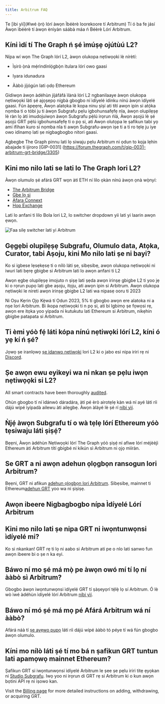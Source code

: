 ```yaml
---
title: Arbitrum FAQ
---
```


Te [ibi yìí](#ìwé ọ̀rọ̀ lórí àwọn Ìbéèrè loorekoore tí Arbitrum) Tí ó ba fe jásí Àwọn ìbéèrè tí àwọn ènìyàn sáábà máa ń Béèrè Lórí Arbitrum.

## Kíni ìdí tí The Graph ń ṣé ìmúṣẹ ojútùú L2?

Nípa wí wọn The Graph lórí L2, àwọn olukopa nẹtiwọọki lè nírètí:

- Ìṣirò ọ̀nà mẹ́rìndínlọ́gbọ̀n itulara lórí owo gaasi

- Iyara idunadura

- Ààbò jíjógún lati ọdọ Ethereum

Gidiwọn àwọn àdéhùn jíjáfáfá ìlànà lórí L2 ngbanilaaye àwọn olukopa nẹtiwọọki làti ṣé ajọṣepọ nígbà gbogbo ní ìdíyelé idinku nínú àwọn ìdíyelé gaasi. Fún àpẹẹrẹ, Àwọn alatọka lè kopa ninu ṣíṣí ati títí awọn ipin si atọ́ka nọmba ti o tóbi ju ti àwọn Subgrafu pẹlu igbohunsafẹfẹ nla, àwọn olupilẹṣẹ lè ràn lọ àti imudojuiwọn àwọn Subgrafu pẹ̀lú irọrun ńlá, Àwọn aṣojú lè ṣé aṣojú GRT pẹ̀lú igbohunsafẹfẹ ti o pọ si, ati Awọn olutọpa le ṣafikun tabi yọ ami ifihan kuro si nọmba nla ti awọn Subgrafu-awọn iṣe ti a ti ro tẹlẹ ju iye owo idinamọ lati ṣe nigbagbogbo nitori gaasi.

Agbegbe The Graph pinnu lati lọ siwaju pẹlu Arbitrum ni ọdun to kọja lẹhin abajade ti ijiroro [GIP-0031] (https://forum.thegraph.com/t/gip-0031-arbitrum-grt-bridge/3305)

## Kini mo nilo lati se lati lo The Graph lori L2?

Àwọn olumulo ṣé afárá GRT wọn àti ETH ní lilo ọkàn nínú àwọn ọnà wọ̀nyí:

- [The Arbitrum Bridge](https://bridge.arbitrum.io/?l2ChainId=42161)
- [Gbe lọ si](https://transferto.xyz/swap)
- [Afara Connext](https://bridge.connext.network/)
- [Hop Exchange](https://app.hop.exchange/#/send?token=ETH)

Lati lo anfani ti lilo Bola lori L2, lo switcher dropdown yii lati yi laarin awọn ẹwọn.

![Faa silẹ switcher lati yi Arbitrum](/img/arbitrum-screenshot-toggle.png)

## Gẹgẹbi olupilẹṣẹ Subgrafu, Olumulo data, Atọka, Curator, tabi Aṣoju, kini Mo nilo lati ṣe ni bayi?

Ko si igbese lẹsẹkẹsẹ ti o nílò láti ṣe, sibẹsibẹ, awọn olukopa nẹtiwọọki ni iwuri lati bẹrẹ gbigbe si Arbitrum lati lo awọn anfani ti L2

Awọn ẹgbẹ olupilẹṣẹ imojuto n ṣiṣẹ lati ṣẹda awọn irinṣẹ gbigbe L2 ti yoo jẹ ki o rọrun pupọ lati gbe aṣoju, itọju, ati awọn ipin si Arbitrum. Awọn olukopa nẹtiwọki le nireti awọn irinṣẹ gbigbe L2 lati wa nipasẹ ooru ti 2023

Ni Oṣu Kẹrin Ọjọ Kẹ̀wá tí Ọdun 2023, 5% ti gbogbo awọn ere alatoka ni a nṣe lori Arbitrum. Bi ikopa nẹtiwọọki ti n pọ si, ati bi Igbimọ ṣe fọwọsi rẹ, awọn ere itọka yoo yipada ni kutukutu lati Ethereum si Arbitrum, nikẹhin gbigbe patapata si Arbitrum.

## Ti èmi yóò fẹ́ láti kópa nínú nẹtiwọki lórí L2, kíni ó yẹ kí ń ṣé?

Jọwọ ṣe iranlọwọ [ṣe idanwo netiwọki](https://testnet.thegraph.com/explorer) lori L2 ki o jabo esi nipa iriri rẹ ni [Discord](https://discord.gg/graphprotocol).

## Ṣe awọn ewu eyikeyi wa ni nkan ṣe pẹlu iwọn nẹtiwọọki si L2?

All smart contracts have been thoroughly [audited](https://github.com/graphprotocol/contracts/blob/main/packages/contracts/audits/OpenZeppelin/2022-07-graph-arbitrum-bridge-audit.pdf).

Ohùn gbogbo tí ní ìdánwò dáradára, àti pé èrò airotẹlẹ kàn wá ní ayé láti ríi dájú wípé ìyípadà ailewu àti ailẹgbẹ. Àwọn àlàyé lè ṣé rí [níbi yìí](https://forum.thegraph.com/t/gip-0037-the-graph-arbitrum-deployment-with-linear-rewards-minted-in-l2/3551#risks-and-security-considerations-20).

## Ǹjẹ́ àwọn Subgrafu tí o wà tẹlẹ lórí Ethereum yóò tẹsiwaju láti ṣiṣẹ́?

Bẹẹni, Àwọn àdéhùn Nẹtiwọọki lórí The Graph yóò ṣiṣẹ́ ní afiwe lórí méjèèjì Ethereum àti Arbitrum títí gbígbé ní kíkún sì Arbitrum ni ọjọ mìíràn.

## Se GRT a ni awọn adehun ọlọgbọn ransogun lori Arbitrum?

Bẹẹni, GRT ni afikun [adehun ọlọgbọn lori Arbitrum](https://arbiscan.io/address/0x9623063377ad1b27544c965ccd7342f7ea7e88c7). Sibẹsibẹ, mainnet ti Ethereum[adehun GRT](https://etherscan.io/token/0xc944e90c64b2c07662a292be6244bdf05cda44a7) yoo wa ni ṣiṣiṣẹ.

## Awọn ibeere Nigbagbogbo nípa Ìdíyelé Lórí Arbitrum

## Kini mo nilo lati ṣe nipa GRT ni iwọntunwọnsi ìdíyelé mi?

Ko si nkankan! GRT rẹ ti lọ ni aabo si Arbitrum ati pe o nlo lati sanwo fun awọn ibeere bi o ṣe n ka eyi.

## Báwo ní mo ṣé má mọ̀ pe àwọn owó mí tí lọ ní ààbò sì Arbitrum?

Gbogbo àwọn iwọntunwọnsi ìdíyelé GRT tí ṣàṣeyọrí tẹ́lẹ̀ lọ sí Arbitrum. Ó lè wò ìwé àdéhùn ìdíyelé lórí Arbitrum [níbi yìí](https://arbiscan.io/address/0x1B07D3344188908Fb6DEcEac381f3eE63C48477a).

## Báwo ní mó ṣé má mọ pé Afárá Arbitrum wá ní ààbò?

Afárá náà tí [ṣe ayẹwo pupọ](https://code4rena.com/contest/2022-10-the-graph-l2-bridge-contest) láti ríi dájú wípé ààbò tó péye tí wá fún gbogbo àwọn olumulo.

## Kíni mo nílò láti ṣé tí mo bá n ṣafikun GRT tuntun lati apamọwọ mainnet Ethereum?

Ṣafikun GRT si iwọntunwọnsi ìdíyelé Arbitrum le ṣee ṣe pẹlu iriri titẹ ẹyọkan ni [Studio Subgrafu](https://thegraph.com/studio/). Iwọ yoo ni irọrun di GRT rẹ si Arbitrum ki o kun awọn bọtini API rẹ ni iṣowo kan.

Visit the [Billing page](/billing/) for more detailed instructions on adding, withdrawing, or acquiring GRT.
